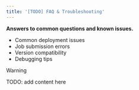 ```yaml
---
title: '[TODO] FAQ & Troubleshooting'
---
```


**Answers to common questions and known issues.**

- Common deployment issues
- Job submission errors
- Version compatibility
- Debugging tips

> [!WARNING]
> TODO: add content here
